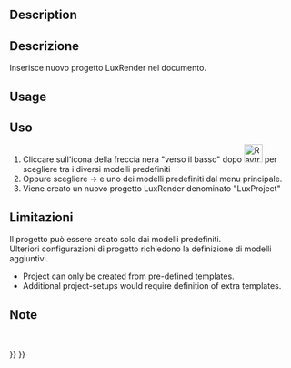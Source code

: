 <languages/>

<div class="mw-translate-fuzzy">
{{Docnav/it|[[Raytracing_New/it|Nuovo progetto Pov-Ray]]|[[Raytracing_InsertPart/it|Inserisci parte]]|[[Raytracing_Workbench/it|Raytracing]]|IconL=Raytracing_New.png|IconC=Workbench_Raytracing.svg|IconR=Raytracing_InsertPart.png}}
</div>

<div class="mw-translate-fuzzy">
{{GuiCommand/it|Name=Raytracing Lux|Name/it=Raytracing Lux|MenuLocation=Raytracing → Nuovo progetto Lux‏‎render||Workbenches=[[Raytracing_Workbench/it|Raytracing]]|Shortcut=|SeeAlso=}}
</div>

==Description==

<div class="mw-translate-fuzzy">
==Descrizione==
Inserisce nuovo progetto LuxRender nel documento.
</div>

==Usage==

<div class="mw-translate-fuzzy">
==Uso==
#Cliccare sull'icona della freccia nera "verso il basso" dopo [[Image:Raytracing_Lux.png|32px]] per scegliere tra i diversi modelli predefiniti
#Oppure scegliere {{KEY| Raytracing}}  →  {{KEY| Nuovo progetto Luxrender}} e uno dei modelli predefiniti dal menu principale.
#Viene creato un nuovo progetto LuxRender denominato "LuxProject"
</div>

<span id="Limitations"></span>
<div class="mw-translate-fuzzy">
==Limitazioni==
Il progetto può essere creato solo dai modelli predefiniti.
<br />
Ulteriori configurazioni di progetto richiedono la definizione di modelli aggiuntivi.
</div>

* Project can only be created from pre-defined templates.
* Additional project-setups would require definition of extra templates.

<span id="Notes"></span>
<div class="mw-translate-fuzzy">
==Note==
<br />
</div>


<div class="mw-translate-fuzzy">
{{Docnav/it|[[Raytracing_New/it|Nuovo progetto Pov-Ray]]|[[Raytracing_InsertPart/it|Inserisci parte]]|[[Raytracing_Workbench/it|Raytracing]]|IconL=Raytracing_New.png|IconC=Workbench_Raytracing.svg|IconR=Raytracing_InsertPart.png}}
</div>

{{Raytracing_Tools_navi{{#translation:}}}}
{{Userdocnavi{{#translation:}}}}